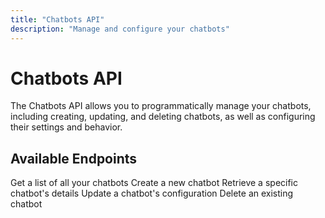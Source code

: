 ```yaml
---
title: "Chatbots API"
description: "Manage and configure your chatbots"
---
```


# Chatbots API

The Chatbots API allows you to programmatically manage your chatbots, including creating, updating, and deleting chatbots, as well as configuring their settings and behavior.

## Available Endpoints

<CardGroup>
  <Card title="List Chatbots" icon="list" href="list-chatbots">
    Get a list of all your chatbots
  </Card>
  <Card title="Create Chatbot" icon="plus" href="create-chatbot">
    Create a new chatbot
  </Card>
  <Card title="Get Chatbot" icon="circle-info" href="get-chatbot">
    Retrieve a specific chatbot's details
  </Card>
  <Card title="Update Chatbot" icon="pen" href="update-chatbot">
    Update a chatbot's configuration
  </Card>
  <Card title="Delete Chatbot" icon="trash" href="delete-chatbot">
    Delete an existing chatbot
  </Card>
</CardGroup>